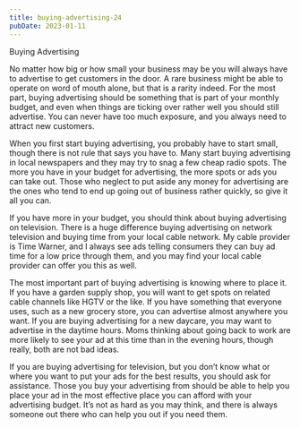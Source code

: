 ```yaml
---
title: buying-advertising-24
pubDate: 2023-01-11
---
```


Buying Advertising

No matter how big or how small your business may be you will always have to advertise to get customers in the door. A rare business might be able to operate on word of mouth alone, but that is a rarity indeed. For the most part, buying advertising should be something that is part of your monthly budget, and even when things are ticking over rather well you should still advertise. You can never have too much exposure, and you always need to attract new customers.

When you first start buying advertising, you probably have to start small, though there is not rule that says you have to. Many start buying advertising in local newspapers and they may try to snag a few cheap radio spots. The more you have in your budget for advertising, the more spots or ads you can take out. Those who neglect to put aside any money for advertising are the ones who tend to end up going out of business rather quickly, so give it all you can.

If you have more in your budget, you should think about buying advertising on television. There is a huge difference buying advertising on network television and buying time from your local cable network. My cable provider is Time Warner, and I always see ads telling consumers they can buy ad time for a low price through them, and you may find your local cable provider can offer you this as well.

The most important part of buying advertising is knowing where to place it. If you have a garden supply shop, you will want to get spots on related cable channels like HGTV or the like. If you have something that everyone uses, such as a new grocery store, you can advertise almost anywhere you want. If you are buying advertising for a new daycare, you may want to advertise in the daytime hours. Moms thinking about going back to work are more likely to see your ad at this time than in the evening hours, though really, both are not bad ideas.

If you are buying advertising for television, but you don’t know what or where you want to put your ads for the best results, you should ask for assistance. Those you buy your advertising from should be able to help you place your ad in the most effective place you can afford with your advertising budget. It’s not as hard as you may think, and there is always someone out there who can help you out if you need them.